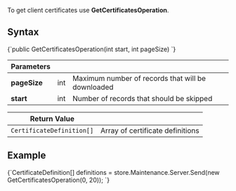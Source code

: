 
To get client certificates use **GetCertificatesOperation**.

## Syntax

<TabItem value="get_certs_1" label="get_certs_1">
<CodeBlock language="csharp">
{`public GetCertificatesOperation(int start, int pageSize)
`}
</CodeBlock>
</TabItem>

| Parameters | | |
| ------------- | ------------- | ----- |
| **pageSize** | int | Maximum number of records that will be downloaded |
| **start** | int | Number of records that should be skipped |

| Return Value | |
| ------------- | ----- |
| `CertificateDefinition[]` | Array of certificate definitions |

## Example

<TabItem value="get_certs_2" label="get_certs_2">
<CodeBlock language="csharp">
{`CertificateDefinition[] definitions = 
    store.Maintenance.Server.Send(new GetCertificatesOperation(0, 20));
`}
</CodeBlock>
</TabItem>

